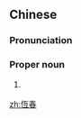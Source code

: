 {{also|恒春}}
==Chinese==
{{zh-forms|s=恒春}}

===Pronunciation===
{{zh-pron
|m=Héngchūn
|c=hang4 ceon1
|h=pfs=Hèn-chhûn
|mn=Hêng-chhun
|cat=pn
}}

===Proper noun===
{{zh-proper noun}}

# {{w|Hengchun}} {{gloss|a township in Pingtung, Taiwan}}

{{zh-cat|Taiwan|Towns}}

[[zh:恆春]]